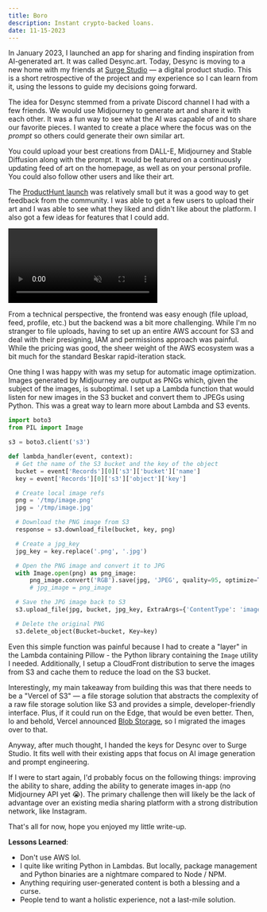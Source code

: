 ```yaml
---
title: Boro
description: Instant crypto-backed loans.
date: 11-15-2023
---
```


In January 2023, I launched an app for sharing and finding inspiration from AI-generated art. It was called Desync.art. Today, Desync is moving to a new home with my friends at [Surge Studio](https://www.surge.studio/) — a digital product studio. This is a short retrospective of the project and my experience so I can learn from it, using the lessons to guide my decisions going forward.

The idea for Desync stemmed from a private Discord channel I had with a few friends. We would use Midjourney to generate art and share it with each other. It was a fun way to see what the AI was capable of and to share our favorite pieces. I wanted to create a place where the focus was on the _prompt_ so others could generate their own similar art.

You could upload your best creations from DALL-E, Midjourney and Stable Diffusion along with the prompt. It would be featured on a continuously updating feed of art on the homepage, as well as on your personal profile. You could also follow other users and like their art.

The [ProductHunt launch](https://www.producthunt.com/products/desync-art) was relatively small but it was a good way to get feedback from the community. I was able to get a few users to upload their art and I was able to see what they liked and didn't like about the platform. I also got a few ideas for features that I could add.

<Video
  url="https://www.youtube.com/watch?v=tF4plbUiB_w"
  playing
  loop
  muted
  playsinline
  className="aspect-[2816/1894] w-full pointer-events-none"
/>

From a technical perspective, the frontend was easy enough (file upload, feed, profile, etc.) but the backend was a bit more challenging. While I'm no stranger to file uploads, having to set up an entire AWS account for S3 and deal with their presigning, IAM and permissions approach was painful. While the pricing was good, the sheer weight of the AWS ecosystem was a bit much for the standard Beskar rapid-iteration stack.

One thing I was happy with was my setup for automatic image optimization. Images generated by Midjourney are output as PNGs which, given the subject of the images, is suboptimal. I set up a Lambda function that would listen for new images in the S3 bucket and convert them to JPEGs using Python. This was a great way to learn more about Lambda and S3 events.

```py
import boto3
from PIL import Image

s3 = boto3.client('s3')

def lambda_handler(event, context):
  # Get the name of the S3 bucket and the key of the object
  bucket = event['Records'][0]['s3']['bucket']['name']
  key = event['Records'][0]['s3']['object']['key']

  # Create local image refs
  png = '/tmp/image.png'
  jpg = '/tmp/image.jpg'

  # Download the PNG image from S3
  response = s3.download_file(bucket, key, png)

  # Create a jpg_key
  jpg_key = key.replace('.png', '.jpg')

  # Open the PNG image and convert it to JPG
  with Image.open(png) as png_image:
      png_image.convert('RGB').save(jpg, 'JPEG', quality=95, optimize=True)
      # jpg_image = png_image

  # Save the JPG image back to S3
  s3.upload_file(jpg, bucket, jpg_key, ExtraArgs={'ContentType': 'image/jpeg'})

  # Delete the original PNG
  s3.delete_object(Bucket=bucket, Key=key)
```

Even this simple function was painful because I had to create a "layer" in the Lambda containing Pillow - the Python library containing the `Image` utility I needed. Additionally, I setup a CloudFront distribution to serve the images from S3 and cache them to reduce the load on the S3 bucket.

Interestingly, my main takeaway from building this was that there needs to be a "Vercel of S3" — a file storage solution that abstracts the complexity of a raw file storage solution like S3 and provides a simple, developer-friendly interface. Plus, if it could run on the Edge, that would be even better. Then, lo and behold, Vercel announced [Blob Storage](https://vercel.com/storage/blob), so I migrated the images over to that.

Anyway, after much thought, I handed the keys for Desync over to Surge Studio. It fits well with their existing apps that focus on AI image generation and prompt engineering.

If I were to start again, I'd probably focus on the following things: improving the ability to share, adding the ability to generate images in-app (no Midjourney API yet 😭). The primary challenge then will likely be the lack of advantage over an existing media sharing platform with a strong distribution network, like Instagram.

That's all for now, hope you enjoyed my little write-up.

**Lessons Learned**:

- Don't use AWS lol.
- I quite like writing Python in Lambdas. But locally, package management and Python binaries are a nightmare compared to Node / NPM.
- Anything requiring user-generated content is both a blessing and a curse.
- People tend to want a holistic experience, not a last-mile solution.
